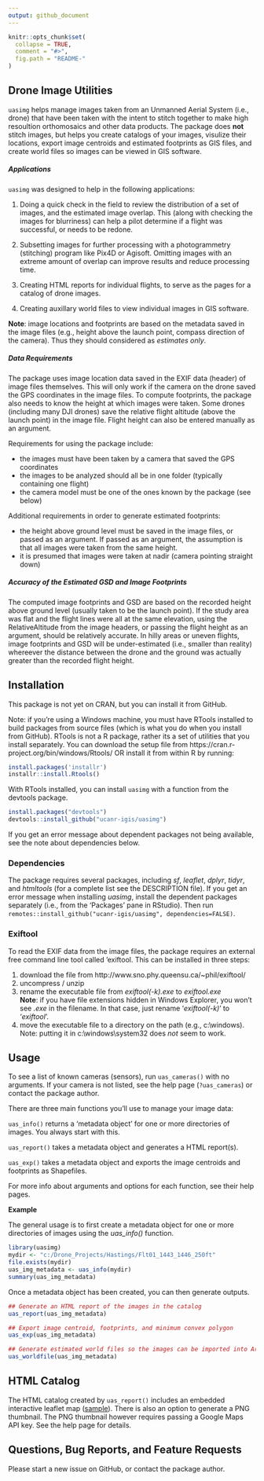 ```yaml
---
output: github_document
---
```


<!-- README.md is generated from README.Rmd. Please edit that file -->

```r
knitr::opts_chunk$set(
  collapse = TRUE,
  comment = "#>",
  fig.path = "README-"
)
```

Drone Image Utilities
----------

`uasimg` helps manage images taken from an Unmanned Aerial System (i.e., drone) that have been taken with the intent to stitch together to make high resoultion orthomosaics and other data products. The package does **not** stitch images, but helps you create catalogs of your images, visulize their locations, export image centroids and estimated footprints as GIS files, and create world files so images can be viewed in GIS software.

##### Applications

`uasimg` was designed to help in the following applications:

1. Doing a quick check in the field to review the distribution of a set of images, and the estimated image overlap. This (along with checking the images for blurriness) can help a pilot determine if a flight was successful, or needs to be redone.

1. Subsetting images for further processing with a photogrammetry (stitching) program like Pix4D or Agisoft. Omitting  images with an extreme amount of overlap can improve results and reduce processing time.

1. Creating HTML reports for individual flights, to serve as the pages for a catalog of drone images.

1. Creating auxillary world files to view individual images in GIS software. 

**Note**: image locations and footprints are based on the metadata saved in the image files (e.g., height above the launch point, compass direction of the camera). Thus they should considered as *estimates only*.

##### Data Requirements

The package uses image location data saved in the EXIF data (header) of image files themselves. This will only work if the camera on the drone saved the GPS coordinates in the image files. To compute  footprints, the package also needs to know the height at which images were taken. Some drones (including many DJI drones) save the relative flight altitude (above the launch point) in the image file. Flight height can also be entered manually as an argument.

Requirements for using the package include:

 - the images must have been taken by a camera that saved the GPS coordinates  
 - the images to be analyzed should all be in one folder (typically containing one flight)
 - the camera model must be one of the ones known by the package (see below)  

Additional requirements in order to generate estimated footprints:

 - the height above ground level must be saved in the image files, or passed as an argument. If passed as an argument, the assumption is that all images were taken from the same height.  
 - it is presumed that images were taken at nadir (camera pointing straight down)

##### Accuracy of the Estimated GSD and Image Footprints

The computed image footprints and GSD are based on the recorded height above ground level (usually taken to be the launch point). If the study area was flat and the flight lines were all at the same elevation, using the RelativeAltitude from the image headers, or passing the flight height as an argument, should be relatively accurate. In hilly areas or uneven flights, image footprints and GSD will be under-estimated (i.e., smaller than reality) whereever the distance between the drone and the ground was actually greater than the recorded flight height. 

Installation
---------

This package is not yet on CRAN, but you can install it from GitHub.

Note: if you're using a Windows machine, you must have RTools installed to build packages from source files (which is what you do when you install from GitHub). RTools is not a R package, rather its a set of utilities that you install separately. You can download the setup file from https://cran.r-project.org/bin/windows/Rtools/ OR install it from within R by running:

```r
install.packages('installr')
installr::install.Rtools()
```

With RTools installed, you can install `uasimg` with a function from the devtools package.

```r
install.packages("devtools") 
devtools::install_github("ucanr-igis/uasimg")
```

If you get an error message about dependent packages not being available, see the note about dependencies below.

### Dependencies

The package requires several packages, including *sf*, *leaflet*, *dplyr*, *tidyr*, and *htmltools* (for a complete list see the DESCRIPTION file). If you get an error message when installing *uasimg*,  install the dependent packages separately (i.e., from the 'Packages' pane in RStudio). Then run `remotes::install_github("ucanr-igis/uasimg", dependencies=FALSE)`. 

### Exiftool

To read the EXIF data from the image files, the package requires an external free command line tool called 'exiftool. This can be installed in three steps:

 1. download the file from http://www.sno.phy.queensu.ca/~phil/exiftool/
 1. uncompress / unzip
 1. rename the executable file from *exiftool(-k).exe* to *exiftool.exe*  
     **Note**: if you have file extensions hidden in Windows Explorer, you won't see *.exe* in the filename. In that case, just rename '*exiftool(-k)*' to '*exiftool*'.
 1. move the executable file to a directory on the path (e.g., c:\\windows). Note: putting it in c:\\windows\\system32 does *not* seem to work.

Usage
--------------

To see a list of known cameras (sensors), run ```uas_cameras()``` with no arguments. If your camera is not listed, see the help page (```?uas_cameras```) or contact the package author.

There are three main functions you'll use to manage your image data:

```uas_info()``` returns a 'metadata object' for one or more directories of images. You always start with this.

```uas_report()```  takes a metadata object and generates a HTML report(s).

```uas_exp()```  takes a metadata object and exports the image centroids and footprints as Shapefiles.

For more info about arguments and options for each function, see their help pages.

**Example**

The general usage is to first create a metadata object for one or more directories of images using the *uas_info()* function. 

```r
library(uasimg)
mydir <- "c:/Drone_Projects/Hastings/Flt01_1443_1446_250ft"
file.exists(mydir)
uas_img_metadata <- uas_info(mydir)
summary(uas_img_metadata)
```

Once a metadata object has been created, you can then generate outputs.

```r
## Generate an HTML report of the images in the catalog
uas_report(uas_img_metadata)

## Export image centroid, footprints, and minimum convex polygon
uas_exp(uas_img_metadata)

## Generate estimated world files so the images can be imported into ArcGIS or QGIS
uas_worldfile(uas_img_metadata)
```

HTML Catalog
---------------------

The HTML catalog created by `uas_report()` includes an embedded interactive leaflet map ([sample](https://ucanr-igis.github.io/webassets/hrec_watershed1_rpt.html)). There is also an option to generate a PNG thumbnail. The PNG thumbnail however requires passing a Google Maps API key. See the help page for details.

Questions, Bug Reports, and Feature Requests
------------------------------

Please start a new issue on GitHub, or contact the package author.


